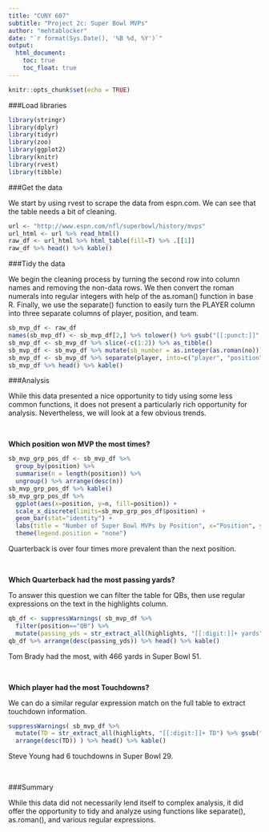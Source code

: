 ---
title: "CUNY 607"
subtitle: "Project 2c: Super Bowl MVPs"
author: "mehtablocker"
date: "`r format(Sys.Date(), '%B %d, %Y')`"
output:
  html_document:
    toc: true
    toc_float: true
---

<style type="text/css">
h3 {
  color: DarkBlue;
}
</style>

```{r setup, include=FALSE}
knitr::opts_chunk$set(echo = TRUE)

```

  
###Load libraries

```{r libraries, message=FALSE}

library(stringr)
library(dplyr)
library(tidyr)
library(zoo)
library(ggplot2)
library(knitr)
library(rvest)
library(tibble)
```

###Get the data

We start by using rvest to scrape the data from espn.com. We can see that the table needs a bit of cleaning.

```{r get_data}
url <- "http://www.espn.com/nfl/superbowl/history/mvps"
url_html <- url %>% read_html()
raw_df <- url_html %>% html_table(fill=T) %>% .[[1]]
raw_df %>% head() %>% kable()
```

###Tidy the data

We begin the cleaning process by turning the second row into column names and removing the non-data rows. We then convert the roman numerals into regular integers with help of the as.roman() function in base R. Finally, we use the separate() function to easily turn the PLAYER column into three separate columns of player, position, and team.

```{r tidy_data}
sb_mvp_df <- raw_df
names(sb_mvp_df) <- sb_mvp_df[2,] %>% tolower() %>% gsub("[[:punct:]]", "", .)
sb_mvp_df <- sb_mvp_df %>% slice(-c(1:2)) %>% as_tibble()
sb_mvp_df <- sb_mvp_df %>% mutate(sb_number = as.integer(as.roman(no))) %>% select(sb_number, player, highlights)
sb_mvp_df <- sb_mvp_df %>% separate(player, into=c("player", "position", "team"), sep=", ")
sb_mvp_df %>% head() %>% kable()
```

###Analysis

While this data presented a nice opportunity to tidy using some less common functions, it does not present a particularly rich opportunity for analysis. Nevertheless, we will look at a few obvious trends.

<br>

__Which position won MVP the most times?__

```{r position_mvp}
sb_mvp_grp_pos_df <- sb_mvp_df %>% 
  group_by(position) %>% 
  summarise(n = length(position)) %>% 
  ungroup() %>% arrange(desc(n))
sb_mvp_grp_pos_df %>% kable()
sb_mvp_grp_pos_df %>% 
  ggplot(aes(x=position, y=n, fill=position)) + 
  scale_x_discrete(limits=sb_mvp_grp_pos_df$position) + 
  geom_bar(stat="identity") + 
  labs(title = "Number of Super Bowl MVPs by Position", x="Position", y="Count") + 
  theme(legend.position = "none")
```

Quarterback is over four times more prevalent than the next position.

<br>

__Which Quarterback had the most passing yards?__

To answer this question we can filter the table for QBs, then use regular expressions on the text in the highlights column.

```{r passing_yds}
qb_df <- suppressWarnings( sb_mvp_df %>% 
  filter(position=="QB") %>% 
  mutate(passing_yds = str_extract_all(highlights, "[[:digit:]]+ yards") %>% gsub(" yards", "", .) %>% as.integer(.)))
qb_df %>% arrange(desc(passing_yds)) %>% head() %>% kable()
```

Tom Brady had the most, with 466 yards in Super Bowl 51.

<br>

__Which player had the most Touchdowns?__

We can do a similar regular expression match on the full table to extract touchdown information.

```{r most_td}
suppressWarnings( sb_mvp_df %>% 
  mutate(TD = str_extract_all(highlights, "[[:digit:]]+ TD") %>% gsub(" TD", "", .) %>% as.integer(.)) %>% 
  arrange(desc(TD)) ) %>% head() %>% kable()
```

Steve Young had 6 touchdowns in Super Bowl 29.

<br>

###Summary

While this data did not necessarily lend itself to complex analysis, it did offer the opportunity to tidy and analyze using functions like separate(), as.roman(), and various regular expressions.
